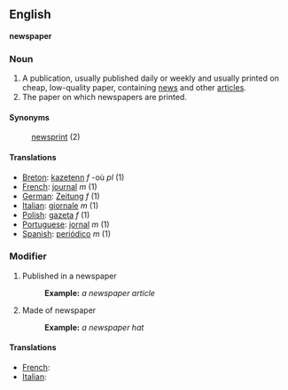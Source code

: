 ==English==
'''newspaper'''

===Noun===

#A publication, usually published daily or weekly and usually printed on cheap, low-quality paper, containing [[news]] and other [[article]]s.
#The paper on which newspapers are printed.

====Synonyms====

:[[newsprint]] (2)

====Translations====

*[[Breton]]: [[kazetenn]] ''f'' -où ''pl'' (1)
*[[French]]: [[journal]] ''m'' (1)
*[[German]]: [[Zeitung]] ''f'' (1)
*[[Italian]]: [[giornale]] ''m'' (1)
*[[Polish]]: [[gazeta]] ''f'' (1)
*[[Portuguese]]: [[jornal]] ''m'' (1)
*[[Spanish]]: [[periódico]] ''m'' (1)

===Modifier===

#Published in a newspaper
#:'''Example:''' ''a newspaper article''
#Made of newspaper
#:'''Example:''' ''a newspaper hat''

====Translations====

*[[French]]: [[ ]]
*[[Italian]]: [[ ]]